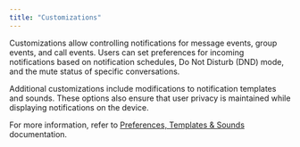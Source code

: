```yaml
---
title: "Customizations"
---
```


Customizations allow controlling notifications for message events, group events, and call events. Users can set preferences for incoming notifications based on notification schedules, Do Not Disturb (DND) mode, and the mute status of specific conversations.

Additional customizations include modifications to notification templates and sounds. These options also ensure that user privacy is maintained while displaying notifications on the device.

For more information, refer to [Preferences, Templates & Sounds](/docs/notifications/preferences-templates-sounds) documentation.

